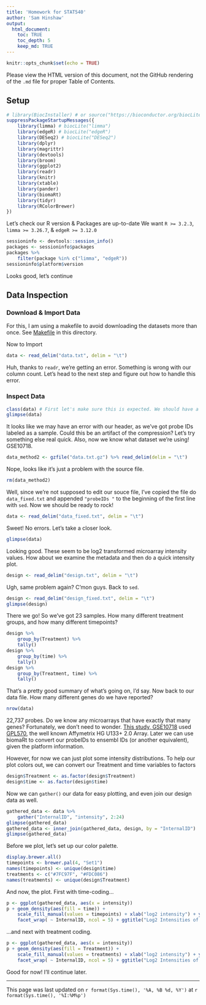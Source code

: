 ```yaml
---
title: 'Homework for STAT540'
author: 'Sam Hinshaw'
output: 
  html_document:
    toc: TRUE
    toc_depth: 5
    keep_md: TRUE
---
```


```r
knitr::opts_chunk$set(echo = TRUE)
```

Please view the HTML version of this document, not the GitHub rendering of the `.md` file for proper Table of Contents. 

## Setup
```r
# library(BiocInstaller) # or source("https://bioconductor.org/biocLite.R")
suppressPackageStartupMessages({
	library(limma) # biocLite("limma")
	library(edgeR) # biocLite("edgeR")
	library(DESeq2) # biocLite("DESeq2")
	library(dplyr)
	library(magrittr)
	library(devtools)
	library(broom)
	library(ggplot2)
	library(readr)
	library(knitr)
	library(xtable)
	library(pander)
	library(biomaRt)
	library(tidyr)
	library(RColorBrewer)
})
```

Let's check our R version & Packages are up-to-date
We want `R >= 3.2.3`, `limma >= 3.26.7`,  & `edgeR >= 3.12.0`
```r
sessioninfo <- devtools::session_info()
packages <- sessioninfo$packages
packages %>% 
	filter(package %in% c("limma", "edgeR"))
sessioninfo$platform$version
```

Looks good, let's continue

## Data Inspection

### Download & Import Data

For this, I am using a makefile to avoid downloading the datasets more than once. 
See [Makefile](./Makefile) in this directory. 

Now to Import
```r
data <- read_delim("data.txt", delim = "\t")
```

Huh, thanks to `readr`, we're getting an error. Something is wrong with our column count. Let's head to the next step and figure out how to handle this error.  

### Inspect Data
```r
class(data) # First let's make sure this is expected. We should have a data.frame, specifically a tbl_df. 
glimpse(data)
```

It looks like we may have an error with our header, as we've got probe IDs labeled as a sample. Could this be an artifact of the compression? Let's try something else real quick. Also, now we know what dataset we're using! GSE10718.
```r
data_method2 <- gzfile("data.txt.gz") %>% read_delim(delim = "\t")
```

Nope, looks like it's just a problem with the source file. 
```r
rm(data_method2)
```

Well, since we're not supposed to edit our souce file, I've copied the file do `data_fixed.txt` and appended `"probeIDs	"` to the beginning of the first line with `sed`.  Now we should be ready to rock!
```r
data <- read_delim("data_fixed.txt", delim = "\t")
```

Sweet! No errors. Let's take a closer look.
```r
glimpse(data)
```

Looking good. These seem to be log2 transformed microarray intensity values.  How about we examine the metadata and then do a quick intensity plot. 
```r
design <- read_delim("design.txt", delim = "\t")
```

Ugh, same problem again? C'mon guys. Back to `sed`. 
```r
design <- read_delim("design_fixed.txt", delim = "\t")
glimpse(design)
```

There we go! So we've got 23 samples. How many different treatment groups, and how many different timepoints?
```r
design %>% 
	group_by(Treatment) %>% 
	tally()
design %>% 
	group_by(time) %>% 
	tally()
design %>% 
	group_by(Treatment, time) %>% 
	tally()
```

That's a pretty good summary of what's going on, I'd say. Now back to our data file. How many different genes do we have reported?
```r
nrow(data)
```

22,737 probes.  Do we know any microarrays that have exactly that many genes?  Fortunately, we don't need to wonder. [This study, GSE10718](http://www.ncbi.nlm.nih.gov/geo/query/acc.cgi?acc=GSE10718) used [GPL570](http://www.ncbi.nlm.nih.gov/geo/query/acc.cgi?acc=GPL570), the well known Affymetrix HG U133+ 2.0 Array. Later we can use biomaRt to convert our probeIDs to ensembl IDs (or another equivalent), given the platform information. 

However, for now we can just plot some intensity distributions. To help our plot colors out, we can convert our Treatment and time variables to factors
```r
design$Treatment <- as.factor(design$Treatment)
design$time <- as.factor(design$time)
```

Now we can `gather()` our data for easy plotting, and even join our design data as well. 
```r
gathered_data <- data %>% 
	gather("InternalID", "intensity", 2:24)
glimpse(gathered_data)
gathered_data <- inner_join(gathered_data, design, by = "InternalID")
glimpse(gathered_data)
```

Before we plot, let's set up our color palette.
```r
display.brewer.all()
timepoints <- brewer.pal(4, "Set1")
names(timepoints) <- unique(design$time)
treatments <- c("#7FC97F", "#FDC086")
names(treatments) <- unique(design$Treatment)
```

And now, the plot.  First with time-coding...
```r
p <- ggplot(gathered_data, aes(x = intensity))
p + geom_density(aes(fill = time)) + 
	scale_fill_manual(values = timepoints) + xlab("log2 intensity") + ylab("Frequency") + 
	facet_wrap( ~ InternalID, ncol = 5) + ggtitle("Log2 Intensities of Samples in GSE10718")
```

...and next with treatment coding.
```r
p <- ggplot(gathered_data, aes(x = intensity))
p + geom_density(aes(fill = Treatment)) + 
	scale_fill_manual(values = treatments) + xlab("log2 intensity") + ylab("Frequency") + 
	facet_wrap( ~ InternalID, ncol = 5) + ggtitle("Log2 Intensities of Samples in GSE10718")
```

Good for now!  I'll continue later. 

********
This page was last updated on  `r format(Sys.time(), '%A, %B %d, %Y')` at `r format(Sys.time(), '%I:%M%p')`